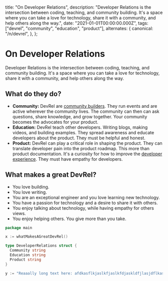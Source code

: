 
  title: "On Developer Relations",
  description:
    "Developer Relations is the intersection between coding, teaching, and community building. It's a space where you can take a love for technology, share it with a community, and help others along the way.",
  date: "2021-01-01T00:00:00.000Z",
  tags: ["devrel", "community", "education", "product"],
  alternates: {
    canonical: "/n/devrel",
  },
};

# On Developer Relations <EstimatedTimeToRead slug="devrel" />

Developer Relations is the intersection between coding, teaching, and community building. It's a space where you can take a love for technology, share it with a community, and help others along the way.

## What do they do?

- **Community:** DevRel are [community builders](/n/moderation). They run events and are active wherever the community lives. The community can then can ask questions, share knowledge, and grow together. Your community becomes the advocates for your product.
- **Education:** DevRel teach other developers. Writing blogs, making videos, and building examples. They spread awareness and educate developers about the product. They must be helpful and honest.
- **Product:** DevRel can play a critical role in shaping the product. They can translate developer pain into the product roadmap. This more than product documentation. It's a curiosity for how to improve the [developer experience](/n/dx). They must have empathy for developers.

## What makes a great DevRel?

- You love building.
- You love writing.
- You are an exceptional engineer and you love learning new technology.
- You have a passion for technology and a desire to share it with others.
- You enjoy talking about technology, while having empathy for others views.
- You enjoy helping others. You give more than you take.

```go
package main

x := whatMakesAGreatDevRel()

type DeveloperRelations struct {
  Community string
  Education string
  Product string
}

y := "Reaaally long text here: afdkasflkjaslkfjaslkfdjaskldfjlasjdflkasjdflkajsflkjaslkfjaslkjflksajflkasjflksjsdalkjfalkjsdlkajsdlkfjalksdjfalksjflkasjdflk"
```
